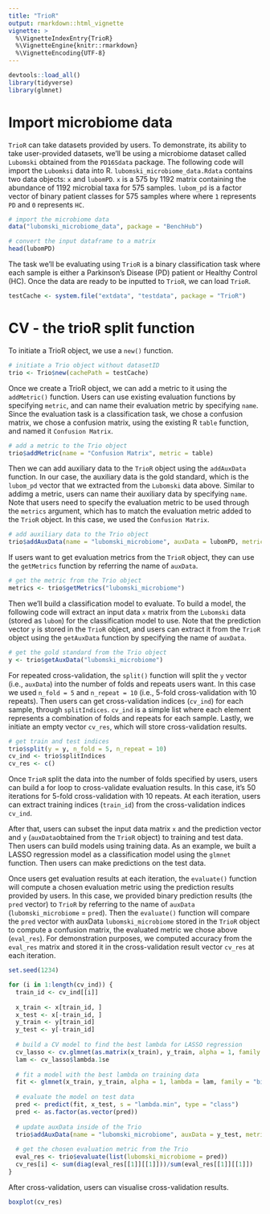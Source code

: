 ```yaml
---
title: "TrioR"
output: rmarkdown::html_vignette
vignette: >
  %\VignetteIndexEntry{TrioR}
  %\VignetteEngine{knitr::rmarkdown}
  %\VignetteEncoding{UTF-8}
--- 
```


```r
devtools::load_all()
library(tidyverse)
library(glmnet)
```

# Import microbiome data

`TrioR` can take datasets provided by users. To demonstrate, its ability to take user-provided datasets, we'll be using a microbiome dataset called `Lubomski` obtained from the `PD16Sdata` package. The following code will import the `Lubomksi` data into R. `lubomski_microbiome_data.Rdata` contains two data objects: `x` and `lubomPD`. `x` is a 575 by 1192 matrix containing the abundance of 1192 microbial taxa for 575 samples. `lubom_pd` is a factor vector of binary patient classes for 575 samples where where `1` represents `PD` and `0` represents `HC`.

```r
# import the microbiome data
data("lubomski_microbiome_data", package = "BenchHub")

# convert the input dataframe to a matrix
head(lubomPD)
```

The task we'll be evaluating using `TrioR` is a binary classification task where each sample is either a Parkinson's Disease (PD) patient or Healthy Control (HC). Once the data are ready to be inputted to `TrioR`, we can load `TrioR`.

```r
testCache <- system.file("extdata", "testdata", package = "TrioR")
```

# CV - the trioR split function

To initiate a TrioR object, we use a `new()` function.

```r
# initiate a Trio object without datasetID
trio <- Trio$new(cachePath = testCache)
```

Once we create a TrioR object, we can add a metric to it using the `addMetric()` function. Users can use existing evaluation functions by specifying `metric`, and can name their evaluation metric by specifying `name`. Since the evaluation task is a classification task, we chose a confusion matrix, we chose a confusion matrix, using the existing R `table` function, and named it `Confusion Matrix`.

```r
# add a metric to the Trio object
trio$addMetric(name = "Confusion Matrix", metric = table)
```

Then we can add auxiliary data to the `TrioR` object using the `addAuxData` function. In our case, the auxiliary data is the gold standard, which is the `lubom_pd` vector that we extracted from the `Lubomski` data above. Similar to addimg a metric, users can name their auxiliary data by specifying `name`. Note that users need to specify the evaluation metric to be used through the `metrics` argument, which has to match the evaluation metric added to the `TrioR` object. In this case, we used the `Confusion Matrix`.

```r
# add auxiliary data to the Trio object
trio$addAuxData(name = "lubomski_microbiome", auxData = lubomPD, metrics = "Confusion Matrix")
```

If users want to get evaluation metrics from the `TrioR` object, they can use the `getMetrics` function by referring the name of `auxData`.

```r
# get the metric from the Trio object
metrics <- trio$getMetrics("lubomski_microbiome")
```

Then we'll build a classification model to evaluate. To build a model, the following code will extract an input data `x` matrix from the `Lubomski` data (stored as `lubom`) for the classification model to use. Note that the prediction vector `y` is stored in the `TrioR` object, and users can extract it from the `TrioR` object using the `getAuxData` function by specifying the name of `auxData`.

```r
# get the gold standard from the Trio object
y <- trio$getAuxData("lubomski_microbiome")
```

For repeated cross-validation, the `split()` function will split the `y` vector (i.e., `auxData`) into the number of folds and repeats users want. In this case we used `n_fold = 5` and `n_repeat = 10` (i.e., 5-fold cross-validation with 10 repeats). Then users can get cross-validation indices (`cv_ind`) for each sample, through `splitIndices`. `cv_ind` is a simple list where each element represents a combination of folds and repeats for each sample. Lastly, we initiate an empty vector `cv_res`, which will store cross-validation results.

```r
# get train and test indices
trio$split(y = y, n_fold = 5, n_repeat = 10)
cv_ind <- trio$splitIndices
cv_res <- c()
```

Once `TrioR` split the data into the number of folds specified by users, users can build a for loop to cross-validate evaluation results. In this case, it's 50 iterations for 5-fold cross-validation with 10 repeats. At each iteration, users can extract training indices (`train_id`) from the cross-validation indices `cv_ind`.

After that, users can subset the input data matrix `x` and the prediction vector and `y` (`auxData`obtained from the `TrioR` object) to training and test data. Then users can build models using training data. As an example, we built a LASSO regression model as a classification model using the `glmnet` function. Then users can make predictions on the test data.


Once users get evaluation results at each iteration, the `evaluate()` function will compute a chosen evaluation metric using the prediction results provided by users. In this case, we provided binary prediction results (the `pred` vector) to `TrioR` by referring to the name of `auxData` (`lubomski_microbiome` = `pred`). Then the `evaluate()` function will compare the `pred` vector with auxData `lubomski_microbiome` stored in the `TrioR` object to compute a confusion matrix, the evaluated metric we chose above (`eval_res`). For demonstration purposes, we computed accuracy from the `eval_res` matrix and stored it in the cross-validation result vector `cv_res` at each iteration.

```r
set.seed(1234)

for (i in 1:length(cv_ind)) {
  train_id <- cv_ind[[i]]
  
  x_train <- x[train_id, ]
  x_test <- x[-train_id, ]
  y_train <- y[train_id]
  y_test <- y[-train_id]
  
  # build a CV model to find the best lambda for LASSO regression
  cv_lasso <- cv.glmnet(as.matrix(x_train), y_train, alpha = 1, family = "binomial")
  lam <- cv_lasso$lambda.1se
  
  # fit a model with the best lambda on training data
  fit <- glmnet(x_train, y_train, alpha = 1, lambda = lam, family = "binomial")
  
  # evaluate the model on test data
  pred <- predict(fit, x_test, s = "lambda.min", type = "class")
  pred <- as.factor(as.vector(pred))
  
  # update auxData inside of the Trio
  trio$addAuxData(name = "lubomski_microbiome", auxData = y_test, metrics = "Confusion Matrix")
  
  # get the chosen evaluation metric from the Trio
  eval_res <- trio$evaluate(list(lubomski_microbiome = pred))
  cv_res[i] <- sum(diag(eval_res[[1]][[1]]))/sum(eval_res[[1]][[1]])
}
```

After cross-validation, users can visualise cross-validation results.

```r
boxplot(cv_res)
```
